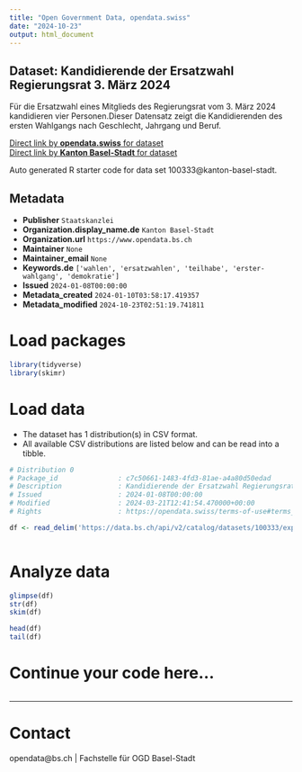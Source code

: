 ```yaml
---
title: "Open Government Data, opendata.swiss"
date: "2024-10-23"
output: html_document
---
```


## Dataset: Kandidierende der Ersatzwahl Regierungsrat 3. März 2024

Für die Ersatzwahl eines Mitglieds des Regierungsrat vom 3. März 2024 kandidieren vier Personen.Dieser Datensatz zeigt die Kandidierenden des ersten Wahlgangs nach Geschlecht, Jahrgang und Beruf.

[Direct link by **opendata.swiss** for dataset](https://opendata.swiss/de/dataset/ersatzwahl-regierungsrat-marz-2024-kandidierende)<br>
[Direct link by **Kanton Basel-Stadt** for dataset](https://data.bs.ch/explore/dataset/100333/)

Auto generated R starter code for data set 100333@kanton-basel-stadt.

## Metadata

- **Publisher** `Staatskanzlei`
- **Organization.display_name.de** `Kanton Basel-Stadt`
- **Organization.url** `https://www.opendata.bs.ch`
- **Maintainer** `None`
- **Maintainer_email** `None`
- **Keywords.de** `['wahlen', 'ersatzwahlen', 'teilhabe', 'erster-wahlgang', 'demokratie']`
- **Issued** `2024-01-08T00:00:00`
- **Metadata_created** `2024-01-10T03:58:17.419357`
- **Metadata_modified** `2024-10-23T02:51:19.741811`


# Load packages

```r

library(tidyverse)
library(skimr)

```

# Load data

-   The dataset has 1 distribution(s) in CSV format.
-   All available CSV distributions are listed below and can be read into a tibble.

```r

# Distribution 0
# Package_id               : c7c50661-1483-4fd3-81ae-a4a80d50edad
# Description              : Kandidierende der Ersatzwahl Regierungsrat 3. März 2024 (csv)
# Issued                   : 2024-01-08T00:00:00
# Modified                 : 2024-03-21T12:41:54.470000+00:00
# Rights                   : https://opendata.swiss/terms-of-use#terms_by

df <- read_delim('https://data.bs.ch/api/v2/catalog/datasets/100333/exports/csv?use_labels=true')



```

# Analyze data

```r

glimpse(df)
str(df)
skim(df)

head(df)
tail(df)

```

# Continue your code here...

```r

```

------------------------------------------------------------------------

# Contact

opendata@bs.ch | Fachstelle für OGD Basel-Stadt
